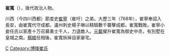 '''崔寬'''（{{bd|?||?||}}），唐代政治人物。

川西（今四川西都）節度史[[崔宁_(唐朝)|崔寧]]（崔吁）之弟。大歷三年（768年），崔寧奉詔入長安，由崔寬代守成都。瀘州刺史楊子琳以精騎數千襲擊成都。崔寬戰敗。崔寧小妾任氏以家產十万召募勇士千人，力退敵人。[[元載|元載]]擢升崔寬為御史中丞，有別墅在皇城之南。[[楊綰|楊綰]]任相後，崔寬拆掉自家豪宅。

[[Category:唐朝政治人物|C]]
[[Category:博陵崔氏|Category:博陵崔氏]]